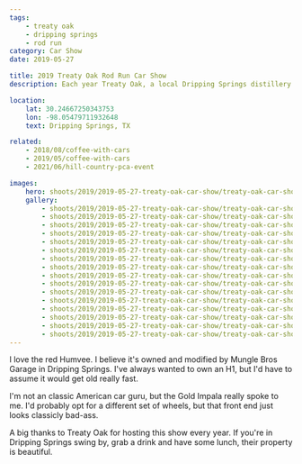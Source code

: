 ```yaml
---
tags:
    - treaty oak
    - dripping springs
    - rod run
category: Car Show
date: 2019-05-27

title: 2019 Treaty Oak Rod Run Car Show
description: Each year Treaty Oak, a local Dripping Springs distillery puts on a classic car show.

location:
    lat: 30.24667250343753
    lon: -98.05479711932648
    text: Dripping Springs, TX

related:
    - 2018/08/coffee-with-cars
    - 2019/05/coffee-with-cars
    - 2021/06/hill-country-pca-event

images:
    hero: shoots/2019/2019-05-27-treaty-oak-car-show/treaty-oak-car-show-2019_014.jpg
    gallery:
        - shoots/2019/2019-05-27-treaty-oak-car-show/treaty-oak-car-show-2019_001.jpg
        - shoots/2019/2019-05-27-treaty-oak-car-show/treaty-oak-car-show-2019_002.jpg
        - shoots/2019/2019-05-27-treaty-oak-car-show/treaty-oak-car-show-2019_003.jpg
        - shoots/2019/2019-05-27-treaty-oak-car-show/treaty-oak-car-show-2019_004.jpg
        - shoots/2019/2019-05-27-treaty-oak-car-show/treaty-oak-car-show-2019_005.jpg
        - shoots/2019/2019-05-27-treaty-oak-car-show/treaty-oak-car-show-2019_006.jpg
        - shoots/2019/2019-05-27-treaty-oak-car-show/treaty-oak-car-show-2019_007.jpg
        - shoots/2019/2019-05-27-treaty-oak-car-show/treaty-oak-car-show-2019_008.jpg
        - shoots/2019/2019-05-27-treaty-oak-car-show/treaty-oak-car-show-2019_009.jpg
        - shoots/2019/2019-05-27-treaty-oak-car-show/treaty-oak-car-show-2019_010.jpg
        - shoots/2019/2019-05-27-treaty-oak-car-show/treaty-oak-car-show-2019_011.jpg
        - shoots/2019/2019-05-27-treaty-oak-car-show/treaty-oak-car-show-2019_012.jpg
        - shoots/2019/2019-05-27-treaty-oak-car-show/treaty-oak-car-show-2019_013.jpg
        - shoots/2019/2019-05-27-treaty-oak-car-show/treaty-oak-car-show-2019_014.jpg
        - shoots/2019/2019-05-27-treaty-oak-car-show/treaty-oak-car-show-2019_015.jpg
        - shoots/2019/2019-05-27-treaty-oak-car-show/treaty-oak-car-show-2019_016.jpg
---
```


I love the red Humvee. I believe it's owned and modified by Mungle Bros Garage in Dripping Springs. I've always wanted to own an H1, but I'd have to assume it would get old really fast.

I'm not an classic American car guru, but the Gold Impala really spoke to me. I'd probably opt for a different set of wheels, but that front end just looks classicly bad-ass.

A big thanks to Treaty Oak for hosting this show every year. If you're in Dripping Springs swing by, grab a drink and have some lunch, their property is beautiful.
